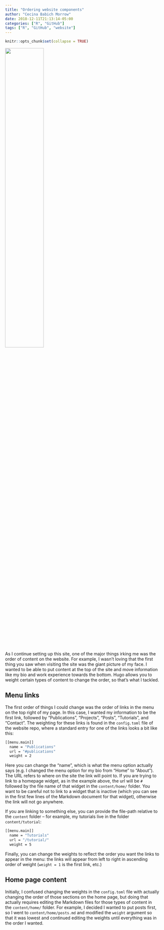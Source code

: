 ```yaml
---
title: "Ordering website components"
author: "Cecina Babich Morrow"
date: 2018-12-11T21:13:14-05:00
categories: ["R", "GitHub"]
tags: ["R", "GitHub", "website"]
---
```


```r
knitr::opts_chunk$set(collapse = TRUE)
```

![](/img/website_fig.png){ height=50% }

As I continue setting up this site, one of the major things irking me was the order of content on the website. For example, I wasn't loving that the first thing you saw when visiting the site was the giant picture of my face. I wanted to be able to put content at the top of the site and move information like my bio and work experience towards the bottom. Hugo allows you to weight certain types of content to change the order, so that's what I tackled.

## Menu links

The first order of things I could change was the order of links in the menu on the top right of my page. In this case, I wanted my information to be the first link, followed by "Publications", "Projects", "Posts", "Tutorials", and "Contact". The weighting for these links is found in the `config.toml` file of the website repo, where a standard entry for one of the links looks a bit like this:

```bash
[[menu.main]]
  name = "Publications"
  url = "#publications"
  weight = 2
```

Here you can change the "name", which is what the menu option actually says (e.g. I changed the menu option for my bio from "Home" to "About"). The URL refers to where on the site the link will point to. If you are trying to link to a homepage widget, as in the example above, the url will be `#` followed by the file name of that widget in the `content/home/` folder. You want to be careful not to link to a widget that is inactive (which you can see in the first few lines of the Markdown document for that widget), otherwise the link will not go anywhere.

If you are linking to something else, you can provide the file-path relative to the `content` folder -- for example, my tutorials live in the folder `content/tutorial`:

```bash
[[menu.main]]
  name = "Tutorials"
  url = "/tutorial/"
  weight = 5
```

Finally, you can change the weights to reflect the order you want the links to appear in the menu: the links will appear from left to right in ascending order of weight (`weight = 1` is the first link, etc.)

## Home page content

Initially, I confused changing the weights in the `config.toml` file with actually changing the order of those sections on the home page, but doing that actually requires editing the Markdown files for those types of content in the `content/home/` folder. For example, I decided I wanted to put posts first, so I went to `content/home/posts.md` and modified the `weight` argument so that it was lowest and continued editing the weights until everything was in the order I wanted.  




